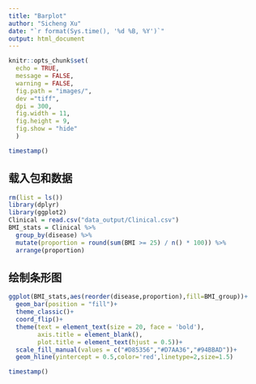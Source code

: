 ```yaml
---
title: "Barplot"
author: "Sicheng Xu"
date: "`r format(Sys.time(), '%d %B, %Y')`"
output: html_document
---
```


```r
knitr::opts_chunk$set(
  echo = TRUE,
  message = FALSE,
  warning = FALSE,
  fig.path = "images/",
  dev ="tiff",
  dpi = 300,
  fig.width = 11,
  fig.height = 9,
  fig.show = "hide"
  )
```

```r
timestamp()
```

## 载入包和数据
```r
rm(list = ls())
library(dplyr)
library(ggplot2)
Clinical = read.csv("data_output/Clinical.csv")
BMI_stats = Clinical %>%
  group_by(disease) %>%
  mutate(proportion = round(sum(BMI >= 25) / n() * 100)) %>%
  arrange(proportion) 
```

## 绘制条形图
```r
ggplot(BMI_stats,aes(reorder(disease,proportion),fill=BMI_group))+ 
  geom_bar(position = "fill")+ 
  theme_classic()+ 
  coord_flip()+ 
  theme(text = element_text(size = 20, face = 'bold'), 
        axis.title = element_blank(),
        plot.title = element_text(hjust = 0.5))+ 
  scale_fill_manual(values = c("#D85356","#D7AA36","#94BBAD"))+ 
  geom_hline(yintercept = 0.5,color='red',linetype=2,size=1.5)
```

```r
timestamp()
```

